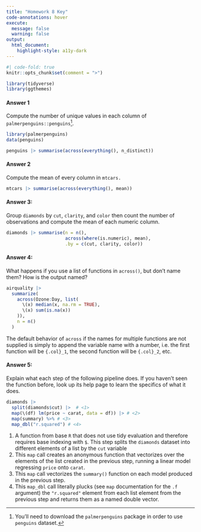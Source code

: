 ```yaml
---
title: "Homework 8 Key"
code-annotations: hover
execute: 
  message: false
  warning: false
output: 
  html_document:
    highlight-style: a11y-dark
---
```


```r
#| code-fold: true
knitr::opts_chunk$set(comment = ">")

library(tidyverse)
library(ggthemes)
```

#### Answer 1

Compute the number of unique values in each column of `palmerpenguins::penguins`^[You'll need to download the `palmerpenguins` package in order to use `penguins` dataset.].

```r
library(palmerpenguins)
data(penguins)

penguins |> summarise(across(everything(), n_distinct))
```

#### Answer 2

Compute the mean of every column in `mtcars.`

```r
mtcars |> summarise(across(everything(), mean))
```

#### Answer 3:

Group `diamonds` by `cut`, `clarity`, and `color` then count the number of observations and compute the mean of each numeric column.

```r
diamonds |> summarise(n = n(),
                      across(where(is.numeric), mean),
                      .by = c(cut, clarity, color))
```

#### Answer 4:

What happens if you use a list of functions in `across()`, but don’t name them? How is the output named?

```r
airquality |> 
  summarize(
    across(Ozone:Day, list(
      \(x) median(x, na.rm = TRUE),
      \(x) sum(is.na(x))
    )),
    n = n()
  )
```

The default behavior of `across` if the names for multiple functions are not supplied is simply to append the variable name with a number, i.e. the first function will be `{.col}_1`, the second function will be `{.col}_2`, etc.

#### Answer 5:

Explain what each step of the following pipeline does. If you haven't seen the function before, look up its help page to learn the specifics of what it does.

```r
diamonds |>
  split(diamonds$cut) |>  # <1> 
  map(\(df) lm(price ~ carat, data = df)) |> # <2>
  map(summary) %>% # <3> 
  map_dbl("r.squared") # <4> 
```
1. A function from base `R` that does not use tidy evaluation and therefore requires base indexing with `$`. This step splits the `diamonds` dataset into different elements of a list by the `cut` variable
2. This `map` call creates an anonymous function that vectorizes over the elements of the list created in the previous step, running a linear model regressing `price` onto `carat`.
3. This `map` call vectorizes the `summary()` function on each model produced in the previous step.
4. This `map_dbl` call literally plucks (see `map` documentation for the `.f` argument) the `"r.squared"` element from each list element from the previous step and returns them as a named double vector. 

